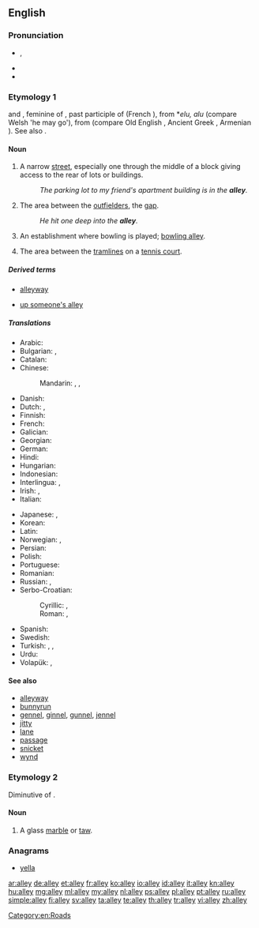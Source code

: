 ==English==
{{wikipedia}}

===Pronunciation===
* {{IPA|/ˈæli/}}, {{X-SAMPA|/"{li/}}
* {{audio|en-us-alley.ogg|Audio (US)}}
* {{rhymes|æli}}

===Etymology 1===
{{etyl|xno}} and {{etyl|fro}} {{term|alee|lang=fro}}, feminine of {{term|ale|lang=fro}}, past participle of {{term|aler||to go|lang=fro}} (French {{term|aller|lang=fr}}), from {{etyl|cel-gau}} *''elu, alu'' (compare Welsh {{term|el|lang=cy}} 'he may go'), from {{proto|ine-pro|el-}} (compare Old English {{term|ile|lang=ang||footsole}}, Ancient Greek {{term||eláein|to drive|lang=grc}}, Armenian {{term|eł||climbed, came out|lang=hy}}). See also {{term|allée}}.

====Noun====
{{en-noun}}

# A narrow [[street]], especially one through the middle of a block giving access to the rear of lots or buildings.
#: ''The parking lot to my friend's apartment building is in the '''alley'''.''
# {{baseball}} The area between the [[outfielder]]s, the [[gap]].
#: ''He hit one deep into the '''alley'''.''
# {{bowling}} An establishment where bowling is played; [[bowling alley]].
# {{tennis}} The area between the [[tramlines]] on a [[tennis court]].

=====Derived terms=====
{{rel-top|Terms derived from ''alley''}}
* [[alleyway]]
{{rel-mid}}
* [[up someone's alley]]
{{rel-bottom}}

=====Translations=====
{{trans-top|A narrow street}}
* Arabic: {{t-|ar|زقاق|m|tr=zuqaaq}}
* Bulgarian: {{t-|bg|алея}}, {{t+|bg|пасаж}}
* Catalan: {{t-|ca|carreró|m}}
* Chinese:
*: Mandarin: {{t|zh|弄|tr=nòng|sc=Hani}}, {{t|zh|里弄|tr=lǐnòng|sc=Hani}}, {{t|zh|胡同|tr=hútòng|sc=Hani}}
* Danish: {{t-|da|gyde|c}}
* Dutch: {{t+|nl|doorgang|m}}, {{t+|nl|steeg|f}}
* Finnish: {{t+|fi|kuja}}
* French: {{t+|fr|ruelle|f}}
* Galician: {{t-|gl|rúa|f}}
* Georgian: {{t-|ka|შესახვევი|tr=shesaxvevi|sc=Geor}}
* German: {{t+|de|Gasse|f}}
* Hindi: {{t-|hi|गली|f|tr=galī|sc=Deva}}
* Hungarian: {{t+|hu|sikátor}}
* Indonesian: {{t+|id|gang|xs=Indonesian}}
* Interlingua: {{t-|ia|vico}}, {{t-|ia|allée}}
* Irish: {{t-|ga|caolsráid|f}}, {{t-|ga|scabhat|m}}
* Italian: {{t+|it|vicolo|m}}
{{trans-mid}}
* Japanese: {{t-|ja|裏通り|tr=うらどお, uradōri|sc=Jpan}}, {{t-|ja|うらとうり|tr=uratōri|sc=Jpan}}
* Korean: {{t+|ko|골목|tr=golmok|sc=Kore}}
* Latin: {{t-|la|angiportus|m}}
* Norwegian: {{t+|no|allé|m}}, {{t-|no|strede|n}}
* Persian: {{t+|fa|کوچه|tr=kuče|sc=fa-Arab}}
* Polish: {{t+|pl|uliczka|f}}
* Portuguese: {{t+|pt|beco|m}}
* Romanian: {{t+|ro|alee|f}}
* Russian: {{t+|ru|переулок|m|tr=pereúlok}}, {{t+|ru|аллея|f|tr=alléja|sc=Cyrl}}
* Serbo-Croatian:
*: Cyrillic: {{t-|sh|сокак|m}}, {{t-|sh|уличица|f}}
*: Roman: {{t-|sh|sokak|m}}, {{t-|sh|uličica|f}}
* Spanish: {{t-|es|callejón|m}}
* Swedish: {{t+|sv|gränd|c}}
* Turkish: {{t+|tr|geçit}}, {{t-|tr|dar sokak}}, {{t+|tr|pasaj}}
* Urdu: {{t-|ur|گلی|f|tr=galī|sc=ur-Arab}}
* Volapük: {{t+|vo|lael}}, {{t+|vo|lusüt}}
{{trans-bottom}}

====See also====
* [[alleyway]]
* [[bunnyrun]]
* [[gennel]], [[ginnel]], [[gunnel]], [[jennel]]
* [[jitty]]
* [[lane]]
* [[passage]]
* [[snicket]]
* [[wynd]]

===Etymology 2===
Diminutive of {{term|alabaster}}.

====Noun====
{{en-noun}}

# A glass [[marble]] or [[taw]].

===Anagrams===
* [[yella#English|yella]]

[[Category:en:Roads]]

[[ar:alley]]
[[de:alley]]
[[et:alley]]
[[fr:alley]]
[[ko:alley]]
[[io:alley]]
[[id:alley]]
[[it:alley]]
[[kn:alley]]
[[hu:alley]]
[[mg:alley]]
[[ml:alley]]
[[my:alley]]
[[nl:alley]]
[[ps:alley]]
[[pl:alley]]
[[pt:alley]]
[[ru:alley]]
[[simple:alley]]
[[fi:alley]]
[[sv:alley]]
[[ta:alley]]
[[te:alley]]
[[th:alley]]
[[tr:alley]]
[[vi:alley]]
[[zh:alley]]